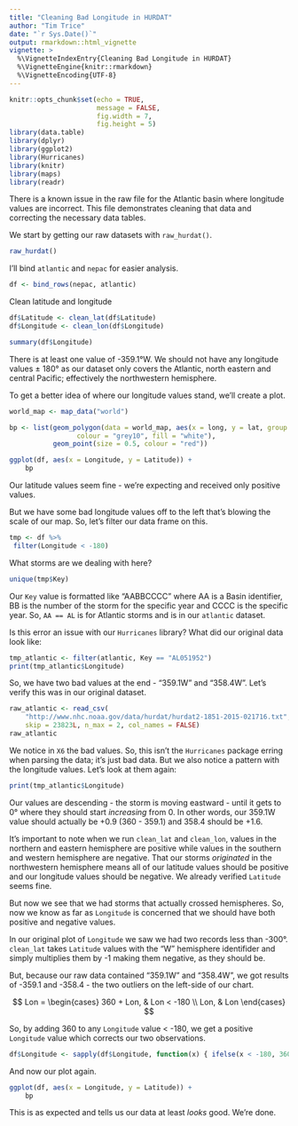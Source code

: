 ```yaml
---
title: "Cleaning Bad Longitude in HURDAT"
author: "Tim Trice"
date: "`r Sys.Date()`"
output: rmarkdown::html_vignette
vignette: >
  %\VignetteIndexEntry{Cleaning Bad Longitude in HURDAT}
  %\VignetteEngine{knitr::rmarkdown}
  %\VignetteEncoding{UTF-8}
---
```


```r
knitr::opts_chunk$set(echo = TRUE, 
                      message = FALSE, 
                      fig.width = 7, 
                      fig.height = 5)
library(data.table)
library(dplyr)
library(ggplot2)
library(Hurricanes)
library(knitr)
library(maps)
library(readr)
```

There is a known issue in the raw file for the Atlantic basin where longitude values are incorrect. This file demonstrates cleaning that data and correcting the necessary data tables.

We start by getting our raw datasets with `raw_hurdat()`.

```r
raw_hurdat()
```

I'll bind `atlantic` and `nepac` for easier analysis.

```r
df <- bind_rows(nepac, atlantic)
```

Clean latitude and longitude

```r
df$Latitude <- clean_lat(df$Latitude)
df$Longitude <- clean_lon(df$Longitude)
```

```r
summary(df$Longitude)
```

There is at least one value of -359.1&deg;W. We should not have any longitude values $\pm$ 180&deg; as our dataset only covers the Atlantic, north eastern and central Pacific; effectively the northwestern hemisphere. 

To get a better idea of where our longitude values stand, we'll create a plot.

```r
world_map <- map_data("world")

bp <- list(geom_polygon(data = world_map, aes(x = long, y = lat, group = group), 
                 colour = "grey10", fill = "white"), 
           geom_point(size = 0.5, colour = "red"))

ggplot(df, aes(x = Longitude, y = Latitude)) + 
    bp
```

Our latitude values seem fine - we're expecting and received only positive values.

But we have some bad longitude values off to the left that's blowing the scale of our map. So, let's filter our data frame on this.

```r
tmp <- df %>% 
 filter(Longitude < -180)
```

What storms are we dealing with here?

```r
unique(tmp$Key)
```

Our `Key` value is formatted like "AABBCCCC" where AA is a Basin identifier, BB is the number of the storm for the specific year and CCCC is the specific year. So, `AA == AL` is for Atlantic storms and is in our `atlantic` dataset.

Is this error an issue with our `Hurricanes` library? What did our original data look like:

```r
tmp_atlantic <- filter(atlantic, Key == "AL051952")
print(tmp_atlantic$Longitude)
```

So, we have two bad values at the end - "359.1W" and "358.4W". Let's verify this was in our original dataset. 

```r
raw_atlantic <- read_csv(
    "http://www.nhc.noaa.gov/data/hurdat/hurdat2-1851-2015-021716.txt", 
    skip = 23823L, n_max = 2, col_names = FALSE)
raw_atlantic
```

We notice in `X6` the bad values. So, this isn't the `Hurricanes` package erring when parsing the data; it's just bad data. But we also notice a pattern with the longitude values. Let's look at them again:

```r
print(tmp_atlantic$Longitude)
```

Our values are descending - the storm is moving eastward - until it gets to 0&deg; where they should start *increasing* from 0. In other words, our 359.1W value should actually be +0.9 (360 - 359.1) and 358.4 should be +1.6. 

It's important to note when we run `clean_lat` and `clean_lon`, values in the northern and eastern hemisphere are positive while values in the southern and western hemisphere are negative. That our storms *originated* in the northwestern hemisphere means all of our latitude values should be positive and our longitude values should be negative. We already verified `Latitude` seems fine. 

But now we see that we had storms that actually crossed hemispheres. So, now we know as far as `Longitude` is concerned that we should have both positive and negative values. 

In our original plot of `Longitude` we saw we had two records less than -300&deg;. `clean_lat` takes `Latitude` values with the "W" hemisphere identifider and simply multiplies them by -1 making them negative, as they should be. 

But, because our raw data contained "359.1W" and "358.4W", we got results of -359.1 and -358.4 - the two outliers on the left-side of our chart. 

$$
Lon = 
\begin{cases}
360 + Lon, & Lon < -180 \\
Lon, & Lon
\end{cases}
$$

So, by adding 360 to any `Longitude` value < -180, we get a positive `Longitude` value which corrects our two observations. 

```r
df$Longitude <- sapply(df$Longitude, function(x) { ifelse(x < -180, 360 + x, x)})
```

And now our plot again.

```r
ggplot(df, aes(x = Longitude, y = Latitude)) + 
    bp
```

This is as expected and tells us our data at least *looks* good. We're done.
